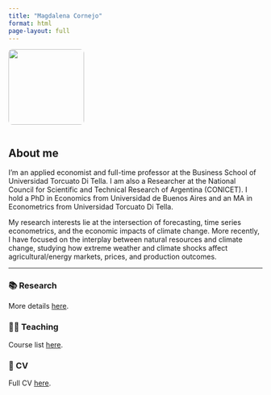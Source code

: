```yaml
---
title: "Magdalena Cornejo"
format: html
page-layout: full
---
```


![](MagdalenaCornejo_ByN2.jpg){width=150px style="border-radius: 8px; margin-bottom: 1em;"}


## About me

I'm an applied economist and full-time professor at the Business School of Universidad Torcuato Di Tella. I am also a Researcher at the National Council for Scientific and Technical Research of Argentina (CONICET). I hold a PhD in Economics from Universidad de Buenos Aires and an MA in Econometrics from Universidad Torcuato Di Tella.

My research interests lie at the intersection of forecasting, time series econometrics, and the economic impacts of climate change. More recently, I have focused on the interplay between natural resources and climate change, studying how extreme weather and climate shocks affect agricultural/energy markets, prices, and production outcomes.


---

### 📚 Research

More details [here](research.qmd).

### 👩‍🏫 Teaching

Course list [here](teaching.qmd).

### 📄 CV

Full CV [here](cv.qmd).